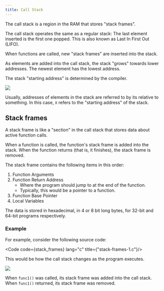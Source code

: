 ```yaml
---
title: Call Stack
---
```


The call stack is a region in the RAM that stores "stack frames".

The call stack operates the same as a regular stack: The last element inserted is the first one popped.
This is also known as Last In First Out (LIFO).

When functions are called, new "stack frames" are inserted into the stack.

As elements are added into the call stack, the stack "grows" towards lower addresses.
The newest element has the lowest address.

The stack "starting address" is determined by the compiler.

![](/src/assets/pwn/explanations/stack/call_stack.png)

Usually, addresses of elements in the stack are referred to by its relative to something.
In this case, `X` refers to the "starting address" of the stack.

## Stack frames
A stack frame is like a "section" in the call stack that stores data about active function calls.

When a function is called, the function's stack frame is added into the stack.
When the function returns (that is, it finishes), the stack frame is removed.

The stack frame contains the following items in this order:
1. Function Arguments
2. Function Return Address
    - Where the program should jump to at the end of the function.
    - Typically, this would be a pointer to a function.
3. Function Base Pointer
4. Local Variables

The data is stored in hexadecimal, in 4 or 8 bit long bytes, for 32-bit and 64-bit programs respectively.

### Example
For example, consider the following source code:

<Code code={stack_frames} lang="c" title={"stack-frames-1.c"}/>

This would be how the call stack changes as the program executes.

![](/src/assets/pwn/explanations/stack/stack-frames-1.png)

When `func1()` was called, its stack frame was added into the call stack.
When `func1()` returned, its stack frame was removed.
